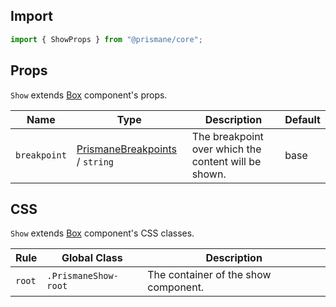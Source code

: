 ## Import

```js
import { ShowProps } from "@prismane/core";
```

## Props

`Show` extends [Box](/docs/components-api/box-api) component's props.

| Name         | Type                                                                                     | Description                                          | Default |
| ------------ | ---------------------------------------------------------------------------------------- | ---------------------------------------------------- | ------- |
| `breakpoint` | [PrismaneBreakpoints](/docs/getting-started/globals#prismanebreakpoints-type) / `string` | The breakpoint over which the content will be shown. | base    |

## CSS

`Show` extends [Box](/docs/components-api/box-api) component's CSS classes.

| Rule   | Global Class         | Description                          |
| ------ | -------------------- | ------------------------------------ |
| `root` | `.PrismaneShow-root` | The container of the show component. |
